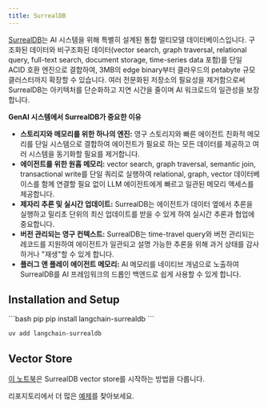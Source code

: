 ```yaml
---
title: SurrealDB
---
```


[SurrealDB](https://surrealdb.com)는 AI 시스템을 위해 특별히 설계된 통합 멀티모델 데이터베이스입니다. 구조화된 데이터와 비구조화된 데이터(vector search, graph traversal, relational query, full-text search, document storage, time-series data 포함)를 단일 ACID 호환 엔진으로 결합하여, 3MB의 edge binary부터 클라우드의 petabyte 규모 클러스터까지 확장할 수 있습니다. 여러 전문화된 저장소의 필요성을 제거함으로써 SurrealDB는 아키텍처를 단순화하고 지연 시간을 줄이며 AI 워크로드의 일관성을 보장합니다.

**GenAI 시스템에서 SurrealDB가 중요한 이유**
- **스토리지와 메모리를 위한 하나의 엔진:** 영구 스토리지와 빠른 에이전트 친화적 메모리를 단일 시스템으로 결합하여 에이전트가 필요로 하는 모든 데이터를 제공하고 여러 시스템을 동기화할 필요를 제거합니다.
- **에이전트를 위한 원홉 메모리:** vector search, graph traversal, semantic join, transactional write를 단일 쿼리로 실행하여 relational, graph, vector 데이터베이스를 함께 연결할 필요 없이 LLM 에이전트에게 빠르고 일관된 메모리 액세스를 제공합니다.
- **제자리 추론 및 실시간 업데이트:** SurrealDB는 에이전트가 데이터 옆에서 추론을 실행하고 밀리초 단위의 최신 업데이트를 받을 수 있게 하여 실시간 추론과 협업에 중요합니다.
- **버전 관리되는 영구 컨텍스트:** SurrealDB는 time-travel query와 버전 관리되는 레코드를 지원하여 에이전트가 일관되고 설명 가능한 추론을 위해 과거 상태를 감사하거나 "재생"할 수 있게 합니다.
- **플러그 앤 플레이 에이전트 메모리:** AI 메모리를 네이티브 개념으로 노출하여 SurrealDB를 AI 프레임워크의 드롭인 백엔드로 쉽게 사용할 수 있게 합니다.

## Installation and Setup

<CodeGroup>
```bash pip
pip install langchain-surrealdb
```

```bash uv
uv add langchain-surrealdb
```
</CodeGroup>

## Vector Store

[이 노트북](/oss/integrations/vectorstores/surrealdb)은 SurrealDB vector store를 시작하는 방법을 다룹니다.

리포지토리에서 더 많은 [예제](https://github.com/surrealdb/langchain-surrealdb/blob/main/README.md#simple-example)를 찾아보세요.